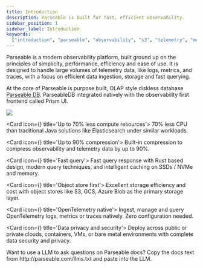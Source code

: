 ```yaml
---
title: Introduction
description: Parseable is built for fast, efficient observability.
sidebar_position: 1
sidebar_label: Introduction
keywords:
  ["introduction", "parseable", "observability", "s3", "telemetry", "metrics", "logs", "traces"]
---
```


Parseable is a modern observability platform, built ground up on the principles of simplicity, performance, efficiency and ease of use. It is designed to handle large volumes of telemetry data, like logs, metrics, and traces, with a focus on efficient data ingestion, storage and fast querying.

At the core of Parseable is purpose built, OLAP style diskless database [Parseable DB](https://github.com/parseablehq/parseable). ParseableDB integrated natively with the observability first frontend called Prism UI. 

![](./static/intro-image.png)

<Cards>

<Card icon={<IconCpu2 />} title='Up to 70% less compute resources'>
70% less CPU than traditional Java solutions like Elasticsearch under similar workloads. 
</Card>

<Card icon={<IconSortDescendingSmallBig />} title='Up to 90% compression'>
Built-in compression to compress observability and telemetry data by up to 90%. 
</Card>

<Card icon={<IconBolt />} title='Fast query'>
Fast query response with Rust based design, modern query techniques, and intelligent caching on SSDs / NVMe and memory.
</Card>

<Card icon={<IconCloudDataConnection />} title='Object store first'>
Excellent storage efficiency and cost with object stores like S3, GCS, Azure Blob as the primary storage layer.
</Card>

<Card icon={<IconTelescope />} title='OpenTelemetry native'>
Ingest, manage and query OpenTelemetry logs, metrics or traces natively. Zero configuration needed. 
</Card>

<Card icon={<IconFileTextShield />} title='Data privacy and security'>
Deploy across public or private clouds, containers, VMs, or bare metal environments with complete data security and privacy.
</Card>

</Cards>


<Callout type="info">
Want to use a LLM to ask questions on Parseable docs? Copy the docs text from http://parseable.com/llms.txt and paste into the LLM.
</Callout>
